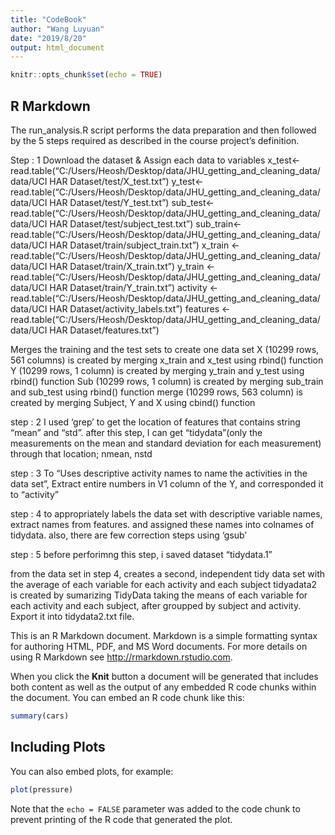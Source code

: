 ---
title: "CodeBook"
author: "Wang Luyuan"
date: "2019/8/20"
output: html_document
---

```{r setup, include=FALSE}
knitr::opts_chunk$set(echo = TRUE)
```

## R Markdown
The run_analysis.R script performs the data preparation and then followed by the 5 steps required as described in the course project’s definition.

Step : 1 Download the dataset & Assign each data to variables
x_test<-read.table("C:/Users/Heosh/Desktop/data/JHU_getting_and_cleaning_data/data/UCI HAR Dataset/test/X_test.txt") y_test<-read.table("C:/Users/Heosh/Desktop/data/JHU_getting_and_cleaning_data/data/UCI HAR Dataset/test/Y_test.txt") sub_test<-read.table("C:/Users/Heosh/Desktop/data/JHU_getting_and_cleaning_data/data/UCI HAR Dataset/test/subject_test.txt") sub_train<-read.table("C:/Users/Heosh/Desktop/data/JHU_getting_and_cleaning_data/data/UCI HAR Dataset/train/subject_train.txt") x_train <-read.table("C:/Users/Heosh/Desktop/data/JHU_getting_and_cleaning_data/data/UCI HAR Dataset/train/X_train.txt") y_train <-read.table("C:/Users/Heosh/Desktop/data/JHU_getting_and_cleaning_data/data/UCI HAR Dataset/train/Y_train.txt") activity <- read.table("C:/Users/Heosh/Desktop/data/JHU_getting_and_cleaning_data/data/UCI HAR Dataset/activity_labels.txt") features <- read.table("C:/Users/Heosh/Desktop/data/JHU_getting_and_cleaning_data/data/UCI HAR Dataset/features.txt")

Merges the training and the test sets to create one data set X (10299 rows, 561 columns) is created by merging x_train and x_test using rbind() function Y (10299 rows, 1 column) is created by merging y_train and y_test using rbind() function Sub (10299 rows, 1 column) is created by merging sub_train and sub_test using rbind() function merge (10299 rows, 563 column) is created by merging Subject, Y and X using cbind() function

step : 2
I used 'grep' to get the location of features that contains string "mean" and "std". after this step, I can get "tidydata"(only the measurements on the mean and standard deviation for each measurement) through that location; nmean, nstd

step : 3
To "Uses descriptive activity names to name the activities in the data set", Extract entire numbers in V1 column of the Y, and corresponded it to "activity"

step : 4
to appropriately labels the data set with descriptive variable names, extract names from features. and assigned these names into colnames of tidydata. also, there are few correction steps using 'gsub'

step : 5
before perforimng this step, i saved dataset "tidydata.1"

from the data set in step 4, creates a second, independent tidy data set with the average of each variable for each activity and each subject tidyadata2 is created by sumarizing TidyData taking the means of each variable for each activity and each subject, after groupped by subject and activity. Export it into tidydata2.txt file.

This is an R Markdown document. Markdown is a simple formatting syntax for authoring HTML, PDF, and MS Word documents. For more details on using R Markdown see <http://rmarkdown.rstudio.com>.

When you click the **Knit** button a document will be generated that includes both content as well as the output of any embedded R code chunks within the document. You can embed an R code chunk like this:

```{r cars}
summary(cars)
```

## Including Plots

You can also embed plots, for example:

```{r pressure, echo=FALSE}
plot(pressure)
```

Note that the `echo = FALSE` parameter was added to the code chunk to prevent printing of the R code that generated the plot.
